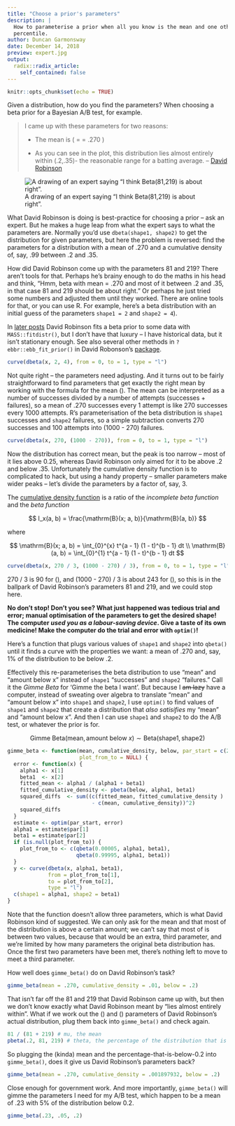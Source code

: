 ```yaml
---
title: "Choose a prior's parameters"
description: |
  How to parameterise a prior when all you know is the mean and one other
  percentile.
author: Duncan Garmonsway
date: December 14, 2018
preview: expert.jpg
output:
  radix::radix_article:
    self_contained: false
---
```


```r
knitr::opts_chunk$set(echo = TRUE)
```

Given a distribution, how do you find the parameters?  When choosing a beta
prior for a Bayesian A/B test, for example.

> I came up with these parameters for two reasons:
>
> * The mean is \( \frac{\alpha}{\alpha + \beta} = \frac{81}{81 + 219} = .270 \)
>
> * As you can see in the plot, this distribution lies almost entirely within
> (.2,.35)- the reasonable range for a batting average.
> -- [David Robinson](http://varianceexplained.org/statistics/beta_distribution_and_baseball/)

<aside>
![A drawing of an expert saying "I think Beta(81,219) is about right".](expert-small.jpg)
</aside>

What David Robinson is doing is best-practice for choosing a prior -- ask an
expert.  But he makes a huge leap from what the expert says to what the
parameters are.  Normally you'd use `dbeta(shape1, shape2)` to get the
distribution for given parameters, but here the problem is reversed: find the
parameters for a distribution with a mean of .270 and a cumulative density of,
say, .99 between .2 and .35.

How did David Robinson come up with the parameters 81 and 219?  There aren't
tools for that.  Perhaps he's brainy enough to do the maths in his head and
think, "Hmm, beta with mean = .270 and most of it between .2 and .35, in that
case 81 and 219 should be about right."  Or perhaps he just tried some numbers
and adjusted them until they worked.  There are online tools for that, or you
can use R.  For example, here's a beta distribution with an initial guess of the
parameters `shape1 = 2` and `shape2 = 4`).

<aside>
In [later posts](http://varianceexplained.org/r/empirical_bayes_baseball/) David
Robinson fits a beta prior to some data with `MASS::fitdistr()`, but I don't
have that luxury -- I have historical data, but it isn't stationary enough.  See
also several other methods in `?ebbr::ebb_fit_prior()` in David Robonson's [package](https://github.com/dgrtwo/ebbr).
</aside>

```r
curve(dbeta(x, 2, 4), from = 0, to = 1, type = "l")
```

Not quite right -- the parameters need adjusting. And it turns out to be fairly
straightforward to find parameters that get exactly the right mean by working
with the formula for the mean \(\frac{\alpha}{\alpha + \beta}\).  The mean can
be interpreted as a number of successes divided by a number of attempts
(successes + failures), so a mean of .270 successes every 1 attempt is like 270
successes every 1000 attempts.  R's parameterisation of the beta distribution is
`shape1` successes and `shape2` failures, so a simple subtraction converts 270
successes and 100 attempts into (1000 - 270) failures.

```r
curve(dbeta(x, 270, (1000 - 270)), from = 0, to = 1, type = "l")
```

Now the distribution has correct mean, but the peak is too narrow -- most of it
lies above 0.25, whereas David Robinson only aimed for it to be above .2 and
below .35.  Unfortunately the cumulative density function is to complicated to
hack, but using a handy property -- smaller parameters make wider peaks -- let's
divide the parameters by a factor of, say, 3.

<aside>
The [cumulative density
function](https://en.wikipedia.org/wiki/Beta_function#Incomplete_beta_function)
is a ratio of the *incomplete beta function* and the *beta function*

$$
I_x(a, b) = \frac{\mathrm{B}(x; a, b)}{\mathrm{B}(a, b)}
$$

where

$$
\mathrm{B}(x; a, b) = \int_{0}^{x} t^{a - 1} (1 - t)^{b - 1} dt \\
\mathrm{B}(a, b) = \int_{0}^{1} t^{a - 1} (1 - t)^{b - 1} dt
$$
</aside>

```r
curve(dbeta(x, 270 / 3, (1000 - 270) / 3), from = 0, to = 1, type = "l")
```

270 / 3 is 90 for \(\alpha\), and (1000 - 270) / 3  is about 243 for \(\beta\),
so this is in the ballpark of David Robinson's parameters 81 and 219, and we
could stop here.

**No don't stop!  Don't you see?  What just happened was tedious trial and
error; manual optimisation of the parameters to get the desired shape!  The
computer _used you as a labour-saving device_.  Give a taste of its own
medicine!  Make the computer do the trial and error with `optim()`!**

Here's a function that plugs various values of `shape1` and `shape2` into
`qbeta()` until it finds a curve with the properties we want: a mean of .270
and, say, 1% of the distribution to be below .2.

Effectively this re-parameterises the beta distribution to use "mean" and
"amount below x" instead of `shape1` "successes" and `shape2` "failures."  Call
it the _Gimme Beta_ for 'Gimme the beta I want'.  But because I ~~am lazy~~ have
a computer, instead of sweating over algebra to translate "mean" and "amount
below x" into `shape1` and `shape2`, I use `optim()` to find values of `shape1`
and `shape2` that create a distribution that _also satisifies_ my "mean" and
"amount below x".  And then I can use `shape1` and `shape2` to do the A/B test,
or whatever the prior is for.

$$
\mathrm{Gimme~Beta}(\mathrm{mean}, \mathrm{amount~below~}x) \sim \mathrm{Beta}(\mathrm{shape1}, \mathrm{shape2})
$$

```r
gimme_beta <- function(mean, cumulative_density, below, par_start = c(2, 2),
                       plot_from_to = NULL) {
  error <- function(x) {
    alpha1 <- x[1]
    beta1  <- x[2]
    fitted_mean <- alpha1 / (alpha1 + beta1)
    fitted_cumulative_density <- pbeta(below, alpha1, beta1)
    squared_diffs  <- sum((c(fitted_mean, fitted_cumulative_density )
                           - c(mean, cumulative_density))^2)
    squared_diffs
  }
  estimate <- optim(par_start, error)
  alpha1 = estimate$par[1]
  beta1 = estimate$par[2]
  if (is.null(plot_from_to)) {
    plot_from_to <- c(qbeta(0.00005, alpha1, beta1),
                      qbeta(0.99995, alpha1, beta1))
  }
  y <- curve(dbeta(x, alpha1, beta1),
             from = plot_from_to[1],
             to = plot_from_to[2],
             type = "l")
  c(shape1 = alpha1, shape2 = beta1)
}
```

<aside>
Note that the function doesn't allow three parameters, which is what David
Robinson kind of suggested.  We can only ask for the mean and that most of the
distribution is above a certain amount; we can't say that most of is between two
values, because that would be an extra, third parameter, and we're limited by
how many parameters the original beta distribution has.  Once the first two
parameters have been met, there's nothing left to move to meet a third
parameter.
</aside>

How well does `gimme_beta()` do on David Robinson's task?

```r
gimme_beta(mean = .270, cumulative_density = .01, below = .2)
```

That isn't far off the 81 and 219 that David Robinson came up with, but then we
don't know exactly what David Robinson meant by "lies almost entirely within".
What if we work out the \(\mu\) and \(\theta\) parameters of David Robinson's
actual distribution, plug them back into `gimme_beta()` and check again.

```r
81 / (81 + 219) # mu, the mean
pbeta(.2, 81, 219) # theta, the percentage of the distribution that is below 0.2
```

So plugging the (kinda) mean and the percentage-that-is-below-0.2 into
`gimme_beta()`, does it give us David Robinson's parameters back?

```r
gimme_beta(mean = .270, cumulative_density = .001897932, below = .2)
```

Close enough for government work.  And more importantly, `gimme_beta()` will
gimme the parameters I need for my A/B test, which happen to be a mean of .23
with 5% of the distribution below 0.2.

```r
gimme_beta(.23, .05, .2)
```
